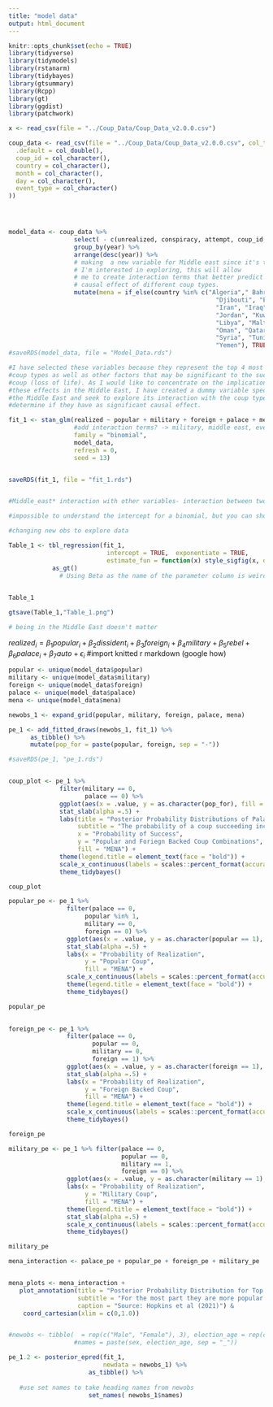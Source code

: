 ```yaml
---
title: "model data"
output: html_document
---
```


```r
knitr::opts_chunk$set(echo = TRUE)
library(tidyverse)
library(tidymodels)
library(rstanarm)
library(tidybayes)
library(gtsummary)
library(Rcpp)
library(gt)
library(ggdist)
library(patchwork)
```


```r
x <- read_csv(file = "../Coup_Data/Coup_Data_v2.0.0.csv")
```






```r

coup_data <- read_csv(file = "../Coup_Data/Coup_Data_v2.0.0.csv", col_types = cols(
  .default = col_double(),
  coup_id = col_character(),
  country = col_character(),
  month = col_character(),
  day = col_character(),
  event_type = col_character()
))




model_data <- coup_data %>% 
                  select( - c(unrealized, conspiracy, attempt, coup_id, day, noharm)) %>%
                  group_by(year) %>% 
                  arrange(desc(year)) %>% 
                  # making  a new variable for Middle east since it's the region
                  # I'm interested in exploring, this will allow
                  # me to create interaction terms that better predict the
                  # causal effect of different coup types.
                  mutate(mena = if_else(country %in% c("Algeria"," Bahrain", 
                                                         "Djibouti", "Egypt", 
                                                         "Iran", "Iraq", "Israel", 
                                                         "Jordan", "Kuwait", "Lebanon",
                                                         "Libya", "Malta", "Morocco",
                                                         "Oman", "Qatar", "Saudi Arabia", 
                                                         "Syria", "Tunisia", "United Arab Emirates",
                                                         "Yemen"), TRUE, FALSE))
#saveRDS(model_data, file = "Model_Data.rds")
```

```r

#I have selected these variables because they represent the top 4 most common
#coup types as well as other factors that may be significant to the success of a
#coup (loss of life). As I would like to concentrate on the implications of
#these effects in the Middle East, I have created a dummy variable specific to
#the Middle East and seek to explore its interaction with the coup types to
#determine if they have as significant causal effect.

fit_1 <- stan_glm(realized ~ popular + military + foreign + palace + mena + mena*popular + mena*military +  mena*foreign + mena*palace,
                  #add interaction terms? -> military, middle east, event_type, military*middle east?
                  family = "binomial",
                  model_data,
                  refresh = 0,
                  seed = 13)


saveRDS(fit_1, file = "fit_1.rds")


#Middle_east* interaction with other variables- interaction between two terms that matter - one model that captures the complete reality 

#impossible to understand the intercept for a binomial, but you can show that event_type is significant -> create posterior plot -> explore with different newobs 

#changing new obs to explore data
```




```r
Table_1 <- tbl_regression(fit_1, 
                           intercept = TRUE,  exponentiate = TRUE,
                           estimate_fun = function(x) style_sigfig(x, digits = 4)) %>%
            as_gt()
              # Using Beta as the name of the parameter column is weird.
              

Table_1

gtsave(Table_1,"Table_1.png")

# being in the Middle East doesn't matter

```


$realized_{i} =  \beta_1 popular_{i} + \beta_2 dissident_{i} +  \beta_3 foreign_{i} + \beta_4 military + \beta_5 rebel + \beta_6 palace_{i} + \beta_7 auto + \epsilon_{i}$ 
#import knitted r markdown (google how)

```r
popular <- unique(model_data$popular)
military <- unique(model_data$military)
foreign <- unique(model_data$foreign)
palace <- unique(model_data$palace)
mena <- unique(model_data$mena)

newobs_1 <- expand_grid(popular, military, foreign, palace, mena) 

pe_1 <- add_fitted_draws(newobs_1, fit_1) %>% 
      as_tibble() %>% 
      mutate(pop_for = paste(popular, foreign, sep = "-"))

#saveRDS(pe_1, "pe_1.rds")


coup_plot <- pe_1 %>% 
              filter(military == 0,
                     palace == 0) %>% 
              ggplot(aes(x = .value, y = as.character(pop_for), fill = mena)) +
              stat_slab(alpha =.5) +
              labs(title = "Posterior Probability Distributions of Palace and Foreign Backed Coups",
                   subtitle = "The probability of a coup succeeding increases with popular resistance",
                   x = "Probability of Success",
                   y = "Popular and Foriegn Backed Coup Combinations",
                   fill = "MENA") +
              theme(legend.title = element_text(face = "bold")) +
              scale_x_continuous(labels = scales::percent_format(accuracy = 1)) +
              theme_tidybayes() 

coup_plot
```

```r

popular_pe <- pe_1 %>% 
                filter(palace == 0,
                     popular %in% 1,
                     military == 0,
                     foreign == 0) %>% 
                ggplot(aes(x = .value, y = as.character(popular == 1), fill = mena)) +
                stat_slab(alpha =.5) +
                labs(x = "Probability of Realization",
                     y = "Popular Coup",
                     fill = "MENA") +
                scale_x_continuous(labels = scales::percent_format(accuracy = 1)) +
                theme(legend.title = element_text(face = "bold")) +
                theme_tidybayes()

popular_pe
 
```

```r
foreign_pe <- pe_1 %>% 
                filter(palace == 0,
                       popular == 0,
                       military == 0,
                       foreign == 1) %>% 
                ggplot(aes(x = .value, y = as.character(foreign == 1), fill = mena)) +
                stat_slab(alpha =.5) +
                labs(x = "Probability of Realization",
                     y = "Foreign Backed Coup",
                     fill = "MENA") +
                theme(legend.title = element_text(face = "bold")) +
                scale_x_continuous(labels = scales::percent_format(accuracy = 1)) +
                theme_tidybayes()

foreign_pe
```

```r
military_pe <- pe_1 %>% filter(palace == 0,
                               popular == 0,
                               military == 1,
                               foreign == 0) %>% 
                ggplot(aes(x = .value, y = as.character(military == 1), fill = mena)) +
                labs(x = "Probability of Realization",
                     y = "Military Coup",
                     fill = "MENA") +
                theme(legend.title = element_text(face = "bold")) +
                stat_slab(alpha =.5) +
                scale_x_continuous(labels = scales::percent_format(accuracy = 1)) +
                theme_tidybayes()

military_pe
```

```r

mena_interaction <- palace_pe + popular_pe + foreign_pe + military_pe


mena_plots <- mena_interaction +
   plot_annotation(title = "Posterior Probability Distribution for Top 4 Coup Types in MENA",
                   subtitle = "For the most part they are more popular outside of the MENA",
                   caption = "Source: Hopkins et al (2021)") &
    coord_cartesian(xlim = c(0,1.0)) 



```


```r

#newobs <- tibble(  = rep(c("Male", "Female"), 3), election_age = rep(c(30, 45, 60), 2),
                  #names = paste(sex, election_age, sep = "_"))

pe_1.2 <- posterior_epred(fit_1,
                          newdata = newobs_1) %>% 
                      as_tibble() %>% 
   
   #use set names to take heading names from newobs
                      set_names( newobs_1$names)
```

